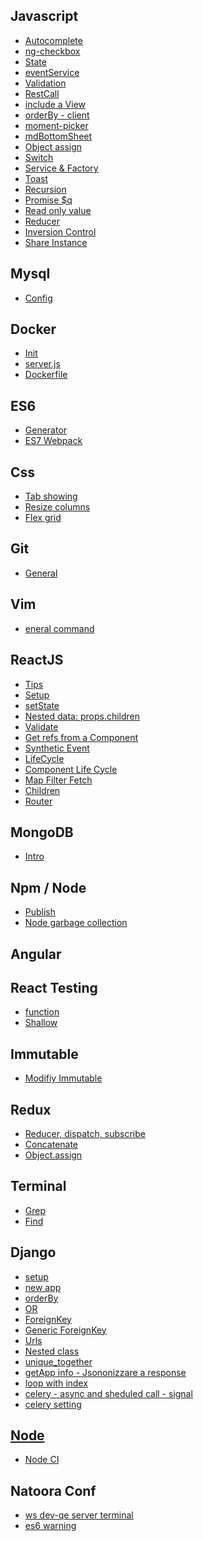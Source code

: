 == Javascript ==
* [[Autocomplete]]
* [[ng-checkbox]]
* [[State]]
* [[eventService]]
* [[Validation]]
* [[RestCall]]
* [[include a View]]
* [[orderBy - client]]
* [[moment-picker]]
* [[mdBottomSheet]]
*[[ Object assign ]]
* [[Switch]]
* [[Service & Factory]]
* [[Toast]]
* [[Recursion]]
* [[Promise $q]]
* [[Read only value]]
* [[ Reducer ]]
* [[Inversion Control]]
* [[Share Instance]]

== Mysql ==
*[[ Config]]

== Docker ==
* [[Init]]
* [[server.js]]
* [[Dockerfile]]

== ES6 ==
* [[Generator]]
* [[ES7 Webpack]]

== Css ==
* [[Tab showing]]
* [[Resize columns]]
* [[Flex grid]]

== Git ==
* [[General]]

== Vim ==
* [[eneral command]]

== ReactJS ==
* [[ Tips ]]
* [[ Setup ]]
* [[setState]]
* [[Nested data: props.children]]
* [[Validate]]
* [[Get refs from a Component]]
* [[Synthetic Event]]
* [[LifeCycle]]
* [[Component Life Cycle]]
* [[Map Filter Fetch]]
* [[Children]]
* [[Router]]

== MongoDB ==
* [[Intro]]

== Npm / Node ==
* [[Publish]]
* [[Node garbage collection]]

== Angular ==


== React Testing ==
* [[function]]
* [[Shallow]]

== Immutable ==
* [[Modifiy Immutable]]

== Redux ==
* [[Reducer, dispatch, subscribe]]
* [[Concatenate]]
* [[Object.assign]]

== Terminal ==
* [[Grep]]
* [[Find]]

== Django ==
* [[setup]]
* [[new app]]
* [[orderBy]]
* [[OR]]
* [[ForeignKey]]
* [[Generic ForeignKey]]
* [[Urls]]
* [[Nested class]]
* [[unique_together]]
* [[getApp info - Jsononizzare a response]]
* [[loop with index]]
* [[celery - async and sheduled call - signal]]
* [[celery setting]]

== [[Node]] ==
* [[Node CI]]

== Natoora Conf ==
* [[ws dev-qe server terminal]]
* [[es6 warning ]]
